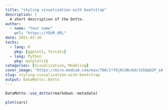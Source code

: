 ```yaml
---
title: "styling visualization with bootstrap"
description: |
  A short description of the Dotto.
author:
  - name: "Your name"
    url: "https://YOUR_URL"
date: 2021-03-16
techs:
  - lang: R
    pkg: [ggplot2, forcats]
  - lang: Python
    pkg: matplotlib
categories: [Visualization, Modeling]
cover_image: "https://miro.medium.com/max/700/1*f8jKCd8c6dctd1QqO2P_sA.png"
slug: styling-visualization-with-bootstrap
output: DataMotto::Dotto
---
```


```r
DataMotto::use_dotto(rmarkdown::metadata)
```

<!-- Dot 1 ------------------------------------------------>

```r
plot(cars)
```


